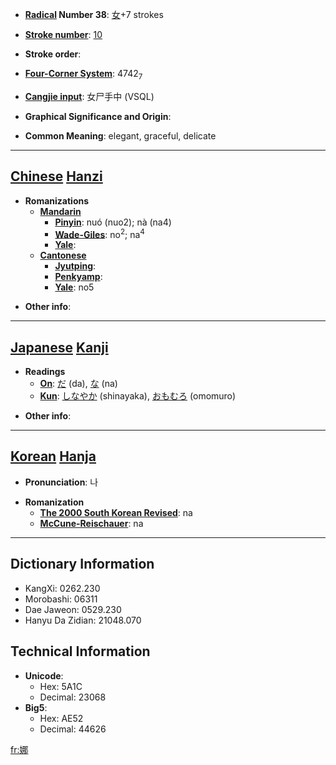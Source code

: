 * '''[[Wiktionary:Chinese radical index| Radical]] Number 38''': [[Wiktionary:Chinese radical index 女|女]]+7 strokes

* '''[[Wiktionary:Chinese total strokes index|Stroke number]]''': [[Wiktionary:Chinese total strokes index 10|10]]

* '''Stroke order''': 

* '''[[Wiktionary:Chinese four corner index|Four-Corner System]]''': 4742<sub>7</sub>

* '''[[Wiktionary:Chinese Cangjie index|Cangjie input]]''': 女尸手中 (VSQL)

* '''Graphical Significance and Origin''': 

* '''Common Meaning''': elegant, graceful, delicate

----

== [[Chinese]] [[Hanzi]] ==

* '''Romanizations'''
** '''[[Mandarin]]'''
*** '''[[Pinyin]]''': nuó (nuo2); nà (na4)
*** '''[[Wade-Giles]]''': no<sup>2</sup>; na<sup>4</sup>
*** '''[[Yale]]''': 
** '''[[Cantonese]]'''
*** '''[[Jyutping]]''':
*** '''[[Penkyamp]]''': 
*** '''[[Yale]]''': no5

* '''Other info''': 

----

== [[Japanese]] [[Kanji]] ==

* '''Readings'''
** '''[[On]]''': [[だ]] (da), [[な]] (na)
** '''[[Kun]]''': [[しなやか]] (shinayaka), [[おもむろ]] (omomuro)

* '''Other info''':  

----

== [[Korean]] [[Hanja]] ==

* '''Pronunciation''': 나

* '''Romanization'''
** '''[[The 2000 South Korean Revised Romanization|The 2000 South Korean Revised]]''': na
** '''[[McCune-Reischauer]]''': na

----

== Dictionary Information ==

* KangXi: 0262.230
* Morobashi: 06311
* Dae Jaweon: 0529.230
* Hanyu Da Zidian: 21048.070

== Technical Information ==

* '''Unicode''':
** Hex: 5A1C
** Decimal: 23068
* '''Big5''':
** Hex: AE52
** Decimal: 44626

[[fr:娜]]